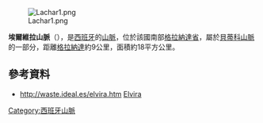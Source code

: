 [[Image:Lachar1.png|thumb]]

'''埃爾維拉山脈'''（{{lang-es|Sierra Elvira}}），是[[西班牙|西班牙]]的[[山脈|山脈]]，位於該國南部[[格拉納達省|格拉納達省]]，屬於[[貝蒂科山脈|貝蒂科山脈]]的一部分，距離[[格拉納達|格拉納達]]約9公里，面積約18平方公里。

==參考資料==
*http://waste.ideal.es/elvira.htm {{Wayback|url=http://waste.ideal.es/elvira.htm |date=20190815152349 }}[[Categoría:Sierras_de_las_Cordilleras_Béticas|Elvira]]

{{Spain-geo-stub}}
[[Category:西班牙山脈|Category:西班牙山脈]]